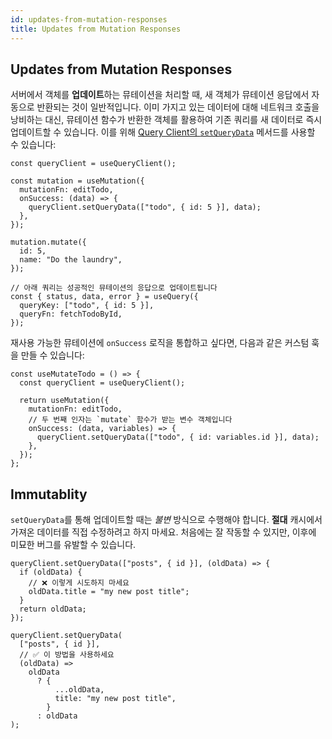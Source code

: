 ```yaml
---
id: updates-from-mutation-responses
title: Updates from Mutation Responses
---
```


## Updates from Mutation Responses

서버에서 객체를 **업데이트**하는 뮤테이션을 처리할 때, 새 객체가 뮤테이션 응답에서 자동으로 반환되는 것이 일반적입니다. 이미 가지고 있는 데이터에 대해 네트워크 호출을 낭비하는 대신, 뮤테이션 함수가 반환한 객체를 활용하여 기존 쿼리를 새 데이터로 즉시 업데이트할 수 있습니다. 이를 위해 [Query Client의 `setQueryData`](/docs/api-references/QueryClient/#queryclientsetquerydata) 메서드를 사용할 수 있습니다:

[//]: # "예제"

```tsx
const queryClient = useQueryClient();

const mutation = useMutation({
  mutationFn: editTodo,
  onSuccess: (data) => {
    queryClient.setQueryData(["todo", { id: 5 }], data);
  },
});

mutation.mutate({
  id: 5,
  name: "Do the laundry",
});

// 아래 쿼리는 성공적인 뮤테이션의 응답으로 업데이트됩니다
const { status, data, error } = useQuery({
  queryKey: ["todo", { id: 5 }],
  queryFn: fetchTodoById,
});
```

[//]: # "예제"

재사용 가능한 뮤테이션에 `onSuccess` 로직을 통합하고 싶다면, 다음과 같은 커스텀 훅을 만들 수 있습니다:

[//]: # "예제2"

```tsx
const useMutateTodo = () => {
  const queryClient = useQueryClient();

  return useMutation({
    mutationFn: editTodo,
    // 두 번째 인자는 `mutate` 함수가 받는 변수 객체입니다
    onSuccess: (data, variables) => {
      queryClient.setQueryData(["todo", { id: variables.id }], data);
    },
  });
};
```

[//]: # "예제2"

## Immutablity

`setQueryData`를 통해 업데이트할 때는 _불변_ 방식으로 수행해야 합니다. **절대** 캐시에서 가져온 데이터를 직접 수정하려고 하지 마세요. 처음에는 잘 작동할 수 있지만, 이후에 미묘한 버그를 유발할 수 있습니다.

[//]: # "예제3"

```tsx
queryClient.setQueryData(["posts", { id }], (oldData) => {
  if (oldData) {
    // ❌ 이렇게 시도하지 마세요
    oldData.title = "my new post title";
  }
  return oldData;
});

queryClient.setQueryData(
  ["posts", { id }],
  // ✅ 이 방법을 사용하세요
  (oldData) =>
    oldData
      ? {
          ...oldData,
          title: "my new post title",
        }
      : oldData
);
```

[//]: # "예제3"
